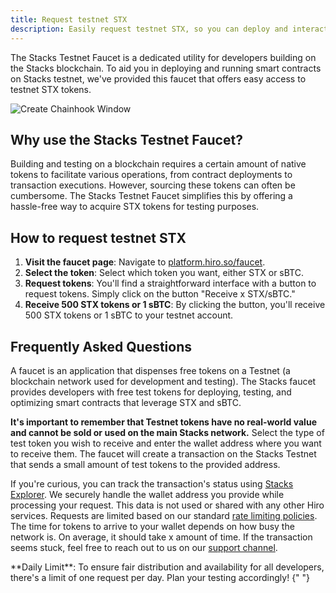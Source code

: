 ```yaml
---
title: Request testnet STX
description: Easily request testnet STX, so you can deploy and interact with Stacks testnet.
---
```


The Stacks Testnet Faucet is a dedicated utility for developers building on the Stacks blockchain. To aid you in deploying and running smart contracts on Stacks testnet, we've provided this faucet that offers easy access to testnet STX tokens.

![Create Chainhook Window](../images/faucet/request.png)

## Why use the Stacks Testnet Faucet?

Building and testing on a blockchain requires a certain amount of native tokens to facilitate various operations, from contract deployments to transaction executions. However, sourcing these tokens can often be cumbersome. The Stacks Testnet Faucet simplifies this by offering a hassle-free way to acquire STX tokens for testing purposes.

## How to request testnet STX

1. **Visit the faucet page**: Navigate to [platform.hiro.so/faucet](https://platform.hiro.so/faucet).
2. **Select the token**: Select which token you want, either STX or sBTC.
3. **Request tokens**: You'll find a straightforward interface with a button to request tokens. Simply click on the button "Receive x STX/sBTC."
4. **Receive 500 STX tokens or 1 sBTC**: By clicking the button, you'll receive 500 STX tokens or 1 sBTC to your testnet account.

## Frequently Asked Questions


<Accordions>
<Accordion title="What is a faucet?">
A faucet is an application that dispenses free tokens on a Testnet (a blockchain network used for development and testing). The Stacks faucet provides developers with free test tokens for deploying, testing, and optimizing smart contracts that leverage STX and sBTC.

**It's important to remember that Testnet tokens have no real-world value and cannot be sold or used on the main Stacks network.**
</Accordion>
<Accordion title="How does the faucet work?">
Select the type of test token you wish to receive and enter the wallet address where you want to receive them. The faucet will create a transaction on the Stacks Testnet that sends a small amount of test tokens to the provided address.

If you're curious, you can track the transaction's status using [Stacks Explorer](https://explorer.stacks.so/).
</Accordion>
<Accordion title="Is it secure?">
We securely handle the wallet address you provide while processing your request. This data is not used or shared with any other Hiro services.
</Accordion>
<Accordion title="Is there a limit for the number of tokens I can request?">
Requests are limited based on our standard [rate limiting policies](/stacks/rate-limiting).
</Accordion>
<Accordion title="How long does it take for the Testnet tokens to arrive in my account?">
The time for tokens to arrive to your wallet depends on how busy the network is. On average, it should take x amount of time. If the transaction seems stuck, feel free to reach out to us on our [support channel](https://stacks.chat/).
</Accordion>
</Accordions>

<Callout type="info">
  **Daily Limit**: To ensure fair distribution and availability for all
  developers, there's a limit of one request per day. Plan your testing
  accordingly!
</Callout>{" "}
